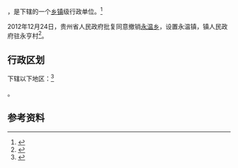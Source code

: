 {{中国乡级行政区|52/01/21/201/000}}

'''{{PAGENAMEBASE}}'''，是{{PRC admin/fullname|52/01/21/201/000|3}}下辖的一个[[乡镇|乡镇]]级行政单位。<ref>{{PRC admin/ref sgc|{{PRC admin/parent|52/01/21/201/000}}}}</ref>

2012年12月24日，贵州省人民政府批复同意撤销[[永温乡|永温乡]]，设置永温镇，镇人民政府驻永亨村<ref>{{Cite web |url=http://www.gygov.gov.cn/art/2013/11/15/art_10861_708216.html |title=贵阳2012年大事记（黔府函〔2012〕307号） |accessdate=2017-09-02 |archive-date=2017-09-03 |archive-url=https://web.archive.org/web/20170903043518/http://www.gygov.gov.cn/art/2013/11/15/art_10861_708216.html |dead-url=yes }}</ref>。

== 行政区划 ==

{{PAGENAMEBASE}}下辖以下地区：<ref>{{PRC admin/ref sgc|52/01/21/201/000}}</ref>

{{PRC admin/children|52/01/21/201/000}}。

== 参考资料 ==

{{reflist}}

{{行政区划小作品}}
{{PRC admin/navcat|52/01/21/201/000}}